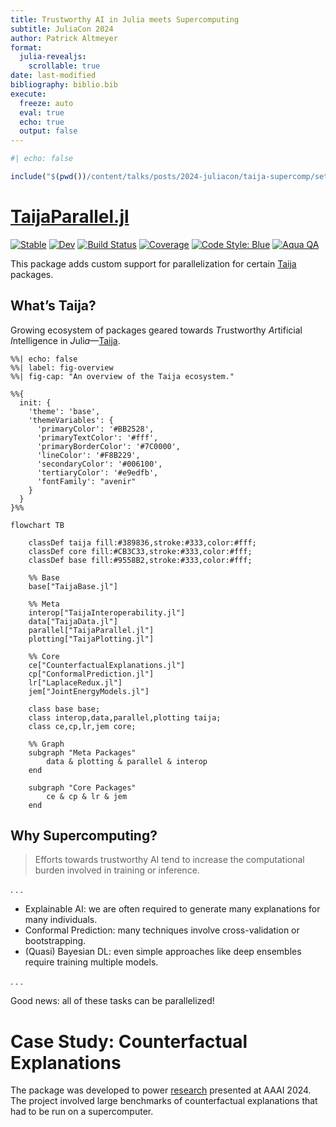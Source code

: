 ```yaml
---
title: Trustworthy AI in Julia meets Supercomputing
subtitle: JuliaCon 2024
author: Patrick Altmeyer
format:
  julia-revealjs: 
    scrollable: true
date: last-modified
bibliography: biblio.bib
execute:
  freeze: auto
  eval: true
  echo: true
  output: false
---
```


```julia
#| echo: false

include("$(pwd())/content/talks/posts/2024-juliacon/taija-supercomp/setup.jl")
```

# [TaijaParallel.jl](https://github.com/JuliaTrustworthyAI/TaijaParallel.jl)

[![Stable](https://img.shields.io/badge/docs-stable-blue.svg)](https://JuliaTrustworthyAI.github.io/TaijaParallel.jl/stable/)
[![Dev](https://img.shields.io/badge/docs-dev-blue.svg)](https://JuliaTrustworthyAI.github.io/TaijaParallel.jl/dev/)
[![Build Status](https://github.com/JuliaTrustworthyAI/TaijaParallel.jl/actions/workflows/CI.yml/badge.svg?branch=main)](https://github.com/JuliaTrustworthyAI/TaijaParallel.jl/actions/workflows/CI.yml?query=branch%3Amain)
[![Coverage](https://codecov.io/gh/JuliaTrustworthyAI/TaijaParallel.jl/branch/main/graph/badge.svg)](https://codecov.io/gh/JuliaTrustworthyAI/TaijaParallel.jl)
[![Code Style: Blue](https://img.shields.io/badge/code%20style-blue-4495d1.svg)](https://github.com/invenia/BlueStyle)
[![Aqua QA](https://raw.githubusercontent.com/JuliaTesting/Aqua.jl/master/badge.svg)](https://github.com/JuliaTesting/Aqua.jl)

This package adds custom support for parallelization for certain [Taija](https://github.com/JuliaTrustworthyAI) packages.

## What's Taija?

Growing ecosystem of packages geared towards *T*rustworthy *A*rtificial *I*ntelligence in *J*uli*a*---[Taija](https://github.com/JuliaTrustworthyAI).  

```mermaid
%%| echo: false
%%| label: fig-overview
%%| fig-cap: "An overview of the Taija ecosystem."

%%{
  init: {
    'theme': 'base',
    'themeVariables': {
      'primaryColor': '#BB2528',
      'primaryTextColor': '#fff',
      'primaryBorderColor': '#7C0000',
      'lineColor': '#F8B229',
      'secondaryColor': '#006100',
      'tertiaryColor': '#e9edfb',
      'fontFamily': "avenir"
    }
  }
}%%

flowchart TB

    classDef taija fill:#389836,stroke:#333,color:#fff;
    classDef core fill:#CB3C33,stroke:#333,color:#fff;
    classDef base fill:#9558B2,stroke:#333,color:#fff;

    %% Base
    base["TaijaBase.jl"]

    %% Meta
    interop["TaijaInteroperability.jl"]
    data["TaijaData.jl"]
    parallel["TaijaParallel.jl"]
    plotting["TaijaPlotting.jl"]

    %% Core
    ce["CounterfactualExplanations.jl"]
    cp["ConformalPrediction.jl"]
    lr["LaplaceRedux.jl"]
    jem["JointEnergyModels.jl"]

    class base base;
    class interop,data,parallel,plotting taija;
    class ce,cp,lr,jem core;

    %% Graph
    subgraph "Meta Packages"
        data & plotting & parallel & interop
    end

    subgraph "Core Packages"
        ce & cp & lr & jem 
    end
```

## Why Supercomputing?

> Efforts towards trustworthy AI tend to increase the computational burden involved in training or inference.

. . .

- Explainable AI: we are often required to generate many explanations for many individuals.
- Conformal Prediction: many techniques involve cross-validation or bootstrapping.
- (Quasi) Bayesian DL: even simple approaches like deep ensembles require training multiple models.

. . .

Good news: all of these tasks can be parallelized!

<!-- A firm that is using a machine learning model to screen out job applicants, for example, might be required to explain to each unsuccessful applicant why they were not admitted to the interview stage. In a different context, researchers may need to generate many explanations for evaluation and benchmarking purposes. -->

# Case Study: Counterfactual Explanations

The package was developed to power [research](https://arxiv.org/abs/2312.10648) presented at AAAI 2024. The project involved large benchmarks of counterfactual explanations that had to be run on a supercomputer. 